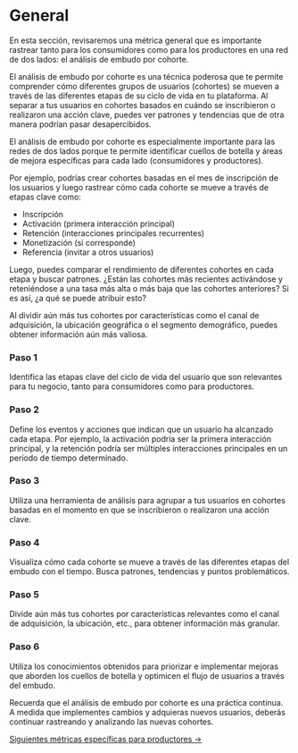 
# General

En esta sección, revisaremos una métrica general que es importante rastrear tanto para los consumidores como para los productores en una red de dos lados: el análisis de embudo por cohorte.

El análisis de embudo por cohorte es una técnica poderosa que te permite comprender cómo diferentes grupos de usuarios (cohortes) se mueven a través de las diferentes etapas de su ciclo de vida en tu plataforma. Al separar a tus usuarios en cohortes basados en cuándo se inscribieron o realizaron una acción clave, puedes ver patrones y tendencias que de otra manera podrían pasar desapercibidos.

<Callout emoji="⚠️">
El análisis de embudo por cohorte es especialmente importante para las redes de dos lados porque te permite identificar cuellos de botella y áreas de mejora específicas para cada lado (consumidores y productores).
</Callout>

Por ejemplo, podrías crear cohortes basadas en el mes de inscripción de los usuarios y luego rastrear cómo cada cohorte se mueve a través de etapas clave como:

- Inscripción
- Activación (primera interacción principal)
- Retención (interacciones principales recurrentes)
- Monetización (si corresponde)
- Referencia (invitar a otros usuarios)

Luego, puedes comparar el rendimiento de diferentes cohortes en cada etapa y buscar patrones. ¿Están las cohortes más recientes activándose y reteniéndose a una tasa más alta o más baja que las cohortes anteriores? Si es así, ¿a qué se puede atribuir esto?

Al dividir aún más tus cohortes por características como el canal de adquisición, la ubicación geográfica o el segmento demográfico, puedes obtener información aún más valiosa.

<Steps>

### Paso 1

Identifica las etapas clave del ciclo de vida del usuario que son relevantes para tu negocio, tanto para consumidores como para productores.

### Paso 2 

Define los eventos y acciones que indican que un usuario ha alcanzado cada etapa. Por ejemplo, la activación podría ser la primera interacción principal, y la retención podría ser múltiples interacciones principales en un período de tiempo determinado.

### Paso 3

Utiliza una herramienta de análisis para agrupar a tus usuarios en cohortes basadas en el momento en que se inscribieron o realizaron una acción clave.

### Paso 4 

Visualiza cómo cada cohorte se mueve a través de las diferentes etapas del embudo con el tiempo. Busca patrones, tendencias y puntos problemáticos.

### Paso 5

Divide aún más tus cohortes por características relevantes como el canal de adquisición, la ubicación, etc., para obtener información más granular.

### Paso 6 

Utiliza los conocimientos obtenidos para priorizar e implementar mejoras que aborden los cuellos de botella y optimicen el flujo de usuarios a través del embudo.

</Steps>

Recuerda que el análisis de embudo por cohorte es una práctica continua. A medida que implementes cambios y adquieras nuevos usuarios, deberás continuar rastreando y analizando las nuevas cohortes.

[Siguientes métricas específicas para productores ->](/indicadores-rendimiento/metricas-productores/metricas-productores-conocimiento)